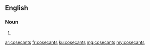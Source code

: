 ==English==

===Noun===
{{head|en}}

# {{plural of|cosecant}}

[[ar:cosecants]]
[[fr:cosecants]]
[[ku:cosecants]]
[[mg:cosecants]]
[[my:cosecants]]